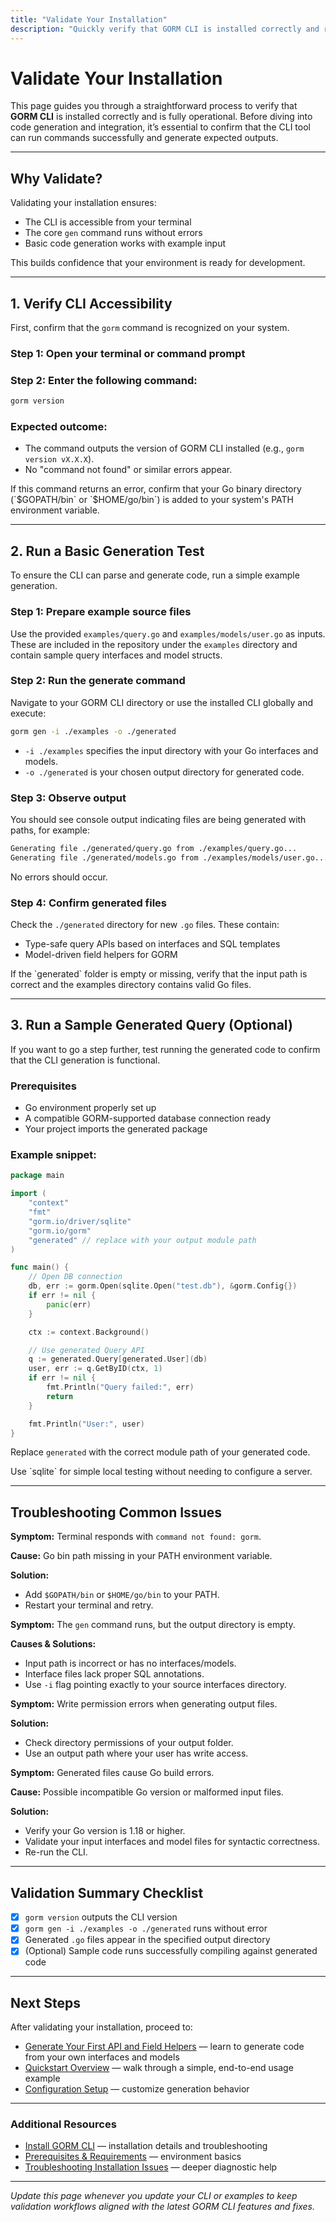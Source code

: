 ```yaml
---
title: "Validate Your Installation"
description: "Quickly verify that GORM CLI is installed correctly and ready to generate code. Includes simple checks and example commands to ensure the tool is operational before proceeding."
---
```


# Validate Your Installation

This page guides you through a straightforward process to verify that **GORM CLI** is installed correctly and is fully operational. Before diving into code generation and integration, it’s essential to confirm that the CLI tool can run commands successfully and generate expected outputs.

---

## Why Validate?

Validating your installation ensures:

- The CLI is accessible from your terminal
- The core `gen` command runs without errors
- Basic code generation works with example input

This builds confidence that your environment is ready for development.

---

## 1. Verify CLI Accessibility

First, confirm that the `gorm` command is recognized on your system.

### Step 1: Open your terminal or command prompt

### Step 2: Enter the following command:

```bash
gorm version
```

### Expected outcome:

- The command outputs the version of GORM CLI installed (e.g., `gorm version vX.X.X`).
- No "command not found" or similar errors appear.

<Tip>
If this command returns an error, confirm that your Go binary directory (`$GOPATH/bin` or `$HOME/go/bin`) is added to your system's PATH environment variable.
</Tip>

---

## 2. Run a Basic Generation Test

To ensure the CLI can parse and generate code, run a simple example generation.

### Step 1: Prepare example source files

Use the provided `examples/query.go` and `examples/models/user.go` as inputs. These are included in the repository under the `examples` directory and contain sample query interfaces and model structs.

### Step 2: Run the generate command

Navigate to your GORM CLI directory or use the installed CLI globally and execute:

```bash
gorm gen -i ./examples -o ./generated
```

- `-i ./examples` specifies the input directory with your Go interfaces and models.
- `-o ./generated` is your chosen output directory for generated code.

### Step 3: Observe output

You should see console output indicating files are being generated with paths, for example:

```txt
Generating file ./generated/query.go from ./examples/query.go...
Generating file ./generated/models.go from ./examples/models/user.go...
```

No errors should occur.

### Step 4: Confirm generated files

Check the `./generated` directory for new `.go` files. These contain:

- Type-safe query APIs based on interfaces and SQL templates
- Model-driven field helpers for GORM

<Tip>
If the `generated` folder is empty or missing, verify that the input path is correct and the examples directory contains valid Go files.
</Tip>

---

## 3. Run a Sample Generated Query (Optional)

If you want to go a step further, test running the generated code to confirm that the CLI generation is functional.

### Prerequisites

- Go environment properly set up
- A compatible GORM-supported database connection ready
- Your project imports the generated package

### Example snippet:

```go
package main

import (
	"context"
	"fmt"
	"gorm.io/driver/sqlite"
	"gorm.io/gorm"
	"generated" // replace with your output module path
)

func main() {
	// Open DB connection
	db, err := gorm.Open(sqlite.Open("test.db"), &gorm.Config{})
	if err != nil {
		panic(err)
	}

	ctx := context.Background()

	// Use generated Query API
	q := generated.Query[generated.User](db)
	user, err := q.GetByID(ctx, 1)
	if err != nil {
		fmt.Println("Query failed:", err)
		return
	}

	fmt.Println("User:", user)
}
```

Replace `generated` with the correct module path of your generated code.

<Tip>
Use `sqlite` for simple local testing without needing to configure a server.
</Tip>

---

## Troubleshooting Common Issues

<AccordionGroup title="Common Validation Problems and Solutions">
<Accordion title="Command Not Found">

**Symptom:** Terminal responds with `command not found: gorm`.

**Cause:** Go bin path missing in your PATH environment variable.

**Solution:**

- Add `$GOPATH/bin` or `$HOME/go/bin` to your PATH.
- Restart your terminal and retry.
</Accordion>

<Accordion title="No Generated Files Created">

**Symptom:** The `gen` command runs, but the output directory is empty.

**Causes & Solutions:**
- Input path is incorrect or has no interfaces/models.
- Interface files lack proper SQL annotations.
- Use `-i` flag pointing exactly to your source interfaces directory.
</Accordion>

<Accordion title="Permission Denied Errors">

**Symptom:** Write permission errors when generating output files.

**Solution:**

- Check directory permissions of your output folder.
- Use an output path where your user has write access.
</Accordion>

<Accordion title="Invalid Go Code in Output">

**Symptom:** Generated files cause Go build errors.

**Cause:** Possible incompatible Go version or malformed input files.

**Solution:**

- Verify your Go version is 1.18 or higher.
- Validate your input interfaces and model files for syntactic correctness.
- Re-run the CLI.
</Accordion>
</AccordionGroup>

---

## Validation Summary Checklist

- [x] `gorm version` outputs the CLI version
- [x] `gorm gen -i ./examples -o ./generated` runs without error
- [x] Generated `.go` files appear in the specified output directory
- [x] (Optional) Sample code runs successfully compiling against generated code

---

## Next Steps

After validating your installation, proceed to:

- [Generate Your First API and Field Helpers](/guides/getting-started/first-code-generation) — learn to generate code from your own interfaces and models
- [Quickstart Overview](/getting-started/first-steps/quickstart-overview) — walk through a simple, end-to-end usage example
- [Configuration Setup](/getting-started/first-steps/config-setup) — customize generation behavior


---

### Additional Resources

- [Install GORM CLI](/getting-started/setup-basics/installation) — installation details and troubleshooting
- [Prerequisites & Requirements](/getting-started/setup-basics/prerequisites) — environment basics
- [Troubleshooting Installation Issues](/getting-started/setup-basics/troubleshooting-install) — deeper diagnostic help


---

_Update this page whenever you update your CLI or examples to keep validation workflows aligned with the latest GORM CLI features and fixes._